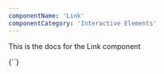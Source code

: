 ```yaml
---
componentName: 'Link'
componentCategory: 'Interactive Elements'
---
```


This is the docs for the Link component

<LiveComponent>
  {`<Link href="https://hashicorp.com" text='this is a link' />`}
</LiveComponent>

<PropsTable props={componentProps} />
